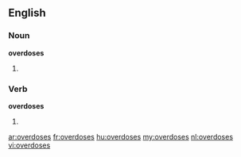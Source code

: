 ==English==

===Noun===
'''overdoses'''

# {{plural of|[[overdose]]}}

===Verb===
'''overdoses'''

# {{third-person singular of|[[overdose]]}}

[[ar:overdoses]]
[[fr:overdoses]]
[[hu:overdoses]]
[[my:overdoses]]
[[nl:overdoses]]
[[vi:overdoses]]